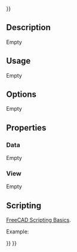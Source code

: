 <languages/>

{{VeryImportantMessage|This is an unfinished experimental feature. [[CAM_experimental|Enable Experimental Features]]}}

{{UnfinishedDocu{{#translation:}}}}

{{Docnav
|[[CAM_Area|Area]]
|[[CAM_Tools|Tools]]
|[[CAM_Workbench|CAM]]
|IconL=CAM_Area.svg
|IconR=
|IconC=Workbench_CAM.svg
}}

{{GuiCommand
|Name=CAM Area Workplane
|MenuLocation=CAM → Area workplane
|Workbenches=[[CAM_Workbench|CAM]]
}}

==Description==

Empty

==Usage==

Empty

==Options==

Empty

==Properties==

===Data===

Empty

===View===

Empty

==Scripting==

{{Emphasis|See also:}} [[FreeCAD_Scripting_Basics|FreeCAD Scripting Basics]].

Example:

{{Code|code=
#Place code example here.
}}


{{Docnav
|[[CAM_Area|Area]]
|[[CAM_Tools|Tools]]
|[[CAM_Workbench|CAM]]
|IconL=CAM_Area.svg
|IconR=
|IconC=Workbench_CAM.svg
}}

{{CAM_Tools_navi{{#translation:}}}}
{{Userdocnavi{{#translation:}}}}